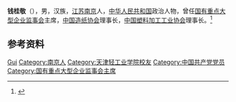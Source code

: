'''钱桂敬'''（{{bd|1945年|12月|}}），男，汉族，[[江苏|江苏]][[南京|南京]]人，[[中华人民共和国|中华人民共和国]]政治人物，曾任[[国有重点大型企业监事会|国有重点大型企业监事会]]主席，[[中国造纸协会|中国造纸协会]]理事长，[[中国塑料加工工业协会|中国塑料加工工业协会]]理事长。<ref>{{Cite web|title=钱桂敬专栏文章-中国轻工业联合会常务副会长钱桂敬|url=http://www.paper.com.cn/reviewpaper/author-18.html|accessdate=2021-02-11|work=中国纸业观察}}</ref>

== 参考资料 ==
{{reflist}}

{{Authority control}}
{{DEFAULTSORT:Qian}}
[[Category:钱姓|Gui]]
[[Category:南京人|Category:南京人]]
[[Category:天津轻工业学院校友|Category:天津轻工业学院校友]]
[[Category:中国共产党党员|Category:中国共产党党员]]
[[Category:国有重点大型企业监事会主席|Category:国有重点大型企业监事会主席]]

{{中国人物小作品}}